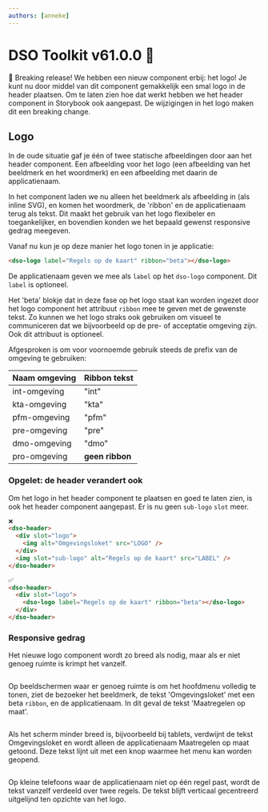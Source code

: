 ```yaml
---
authors: [anneke]
---
```


# DSO Toolkit v61.0.0 🚒

🚨 Breaking release! We hebben een nieuw component erbij: het logo! Je kunt nu door middel van dit component gemakkelijk een smal logo in de header plaatsen. Om te laten zien hoe dat werkt hebben we het header component in Storybook ook aangepast. De wijzigingen in het logo maken dit een breaking change.

## Logo

In de oude situatie gaf je één of twee statische afbeeldingen door aan het header component. Een afbeelding voor het logo (een afbeelding van het beeldmerk en het woordmerk) en een afbeelding met daarin de applicatienaam.

In het component laden we nu alleen het beeldmerk als afbeelding in (als inline SVG), en komen het woordmerk, de 'ribbon' en de applicatienaam terug als tekst. Dit maakt het gebruik van het logo flexibeler en toegankelijker, en bovendien konden we het bepaald gewenst responsive gedrag meegeven.

Vanaf nu kun je op deze manier het logo tonen in je applicatie:

```html
<dso-logo label="Regels op de kaart" ribbon="beta"></dso-logo>
```

De applicatienaam geven we mee als `label` op het `dso-logo` component. Dit `label` is optioneel.

Het 'beta' blokje dat in deze fase op het logo staat kan worden ingezet door het logo component het attribuut `ribbon` mee te geven met de gewenste tekst. Zo kunnen we het logo straks ook gebruiken om visueel te communiceren dat we bijvoorbeeld op de pre- of acceptatie omgeving zijn. Ook dit attribuut is optioneel.

Afgesproken is om voor voornoemde gebruik steeds de prefix van de omgeving te gebruiken:

| Naam omgeving | Ribbon tekst    |
| ------------- | --------------- |
| int-omgeving  | "int"           |
| kta-omgeving  | "kta"           |
| pfm-omgeving  | "pfm"           |
| pre-omgeving  | "pre"           |
| dmo-omgeving  | "dmo"           |
| pro-omgeving  | **geen ribbon** |

### Opgelet: de header verandert ook

Om het logo in het header component te plaatsen en goed te laten zien, is ook het header component aangepast. Er is nu geen `sub-logo` `slot` meer.

```html
❌
<dso-header>
  <div slot="logo">
    <img alt="Omgevingsloket" src="LOGO" />
  </div>
  <img slot="sub-logo" alt="Regels op de kaart" src="LABEL" />
</dso-header>

✅
<dso-header>
  <div slot="logo">
    <dso-logo label="Regels op de kaart" ribbon="beta"></dso-logo>
  </div>
</dso-header>
```

### Responsive gedrag

Het nieuwe logo component wordt zo breed als nodig, maar als er niet genoeg ruimte is krimpt het vanzelf.

<img src="img/2023-10-16-logo-laptop.png" alt="" />

Op beeldschermen waar er genoeg ruimte is om het hoofdmenu volledig te tonen, ziet de bezoeker het beeldmerk, de tekst 'Omgevingsloket' met een beta `ribbon`, en de applicatienaam. In dit geval de tekst 'Maatregelen op maat'.

<img src="img/2023-10-16-logo-small-tablet.png" alt="" />

Als het scherm minder breed is, bijvoorbeeld bij tablets, verdwijnt de tekst Omgevingsloket en wordt alleen de applicatienaam Maatregelen op maat getoond. Deze tekst lijnt uit met een knop waarmee het menu kan worden geopend.

<img src="img/2023-10-16-logo-phone.png" alt="" />

Op kleine telefoons waar de applicatienaam niet op één regel past, wordt de tekst vanzelf verdeeld over twee regels. De tekst blijft verticaal gecentreerd uitgelijnd ten opzichte van het logo.
